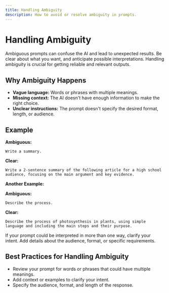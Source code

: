 ```yaml
---
title: Handling Ambiguity
description: How to avoid or resolve ambiguity in prompts.
---
```


# Handling Ambiguity

Ambiguous prompts can confuse the AI and lead to unexpected results. Be clear about what you want, and anticipate possible interpretations. Handling ambiguity is crucial for getting reliable and relevant outputs.

## Why Ambiguity Happens

- **Vague language:** Words or phrases with multiple meanings.
- **Missing context:** The AI doesn't have enough information to make the right choice.
- **Unclear instructions:** The prompt doesn't specify the desired format, length, or audience.

## Example

**Ambiguous:**

```
Write a summary.
```

**Clear:**

```
Write a 2-sentence summary of the following article for a high school audience, focusing on the main argument and key evidence.
```

**Another Example:**

**Ambiguous:**

```
Describe the process.
```

**Clear:**

```
Describe the process of photosynthesis in plants, using simple language and including the main steps and their purpose.
```

<Callout type="warning">
  If your prompt could be interpreted in more than one way, clarify your intent.
  Add details about the audience, format, or specific requirements.
</Callout>

## Best Practices for Handling Ambiguity

- Review your prompt for words or phrases that could have multiple meanings.
- Add context or examples to clarify your intent.
- Specify the audience, format, and length of the response.
